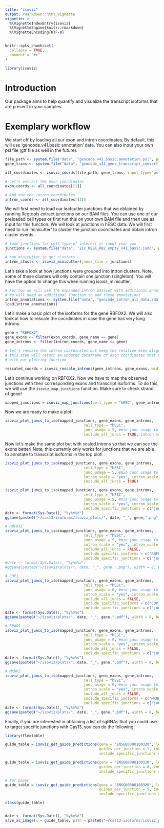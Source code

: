 ```yaml
---
title: "isoviz"
output: rmarkdown::html_vignette
vignette: >
  %\VignetteIndexEntry{isoviz}
  %\VignetteEngine{knitr::rmarkdown}
  %\VignetteEncoding{UTF-8}
---
```


```r
knitr::opts_chunk$set(
  collapse = TRUE,
  comment = "#>"
)
```

```r
library(isoviz)
```

# Introduction

Our package aims to help quantify and visualize the transcript isoforms that are present in your samples.

# Exemplary workflow

We start off by loading all our exon and intron coordinates. By default, this will use 'gencode.v41.basic annotation' data. You can also input your own psl file (gtf file as well in the future).

```r
file_path <- system.file("data", "gencode.v41.basic.annotation.psl", package="isoviz")
gene_trans <- system.file("data", "gencode_v41_gene_transcript_convert.txt", package="isoviz")

all_coordinates <- isoviz_coords(file_path, gene_trans, input_type="psl") #use default genome .psl file  
```

```r
# Let's extract the exon coordinates 
exon_coords <- all_coordinates[[1]]

# And now the intron coordinates 
intron_coords <- all_coordinates[[2]]
```


We will first need to load our leafcutter junctions that we obtained by running Regtools extract junctions on our BAM files. You can use one of our preloaded cell types or first run this on your own BAM file and then use as input for this function. We will look at junctions in hESC data. We will first need to run 'minicutter' to cluster the junction coordinates and obtain intron cluster events.

```r

# load junctions for cell type of interest or input your own
junctions <- system.file("data", "21c_hESC_RB2_empty_v41_basic.junc", package="isoviz")

# run minicutter to get clusters 
intron_clusts <- isoviz_minicutter(juncs_file = junctions)
```

Let's take a look at how junctions were grouped into intron clusters. Note, some of these clusters will only contain one junction (singleton). You will have the option to change this when running isoviz_minicutter.

```r
# For now we will use the expanded intron dataset with additional annotations by Megan 
# We will need an additional function to add these annotations 
intron_annotations <- system.file("data", "gencode_intron_all_data.rda", package="isoviz")
load(intron_annotations)
```

Let's make a basic plot of the isoforms for the gene RBFOX2. We will also look at how to rescale the coordinates in case the gene has very long introns.

```r
gene = "RBFOX2"
gene_exons <- filter(exon_coords, gene_name == gene)
gene_introns <- filter(intron_coords, gene_name == gene)

# let's rescale the intron coordinates but keep the relative exon alignments 
# this step will return an updated dataframe of exon coordinates that we can use 
# with our plotting function

rescaled_coords = isoviz_rescale_introns(gene_introns, gene_exons, width_rescale=10) 
```

Let's continue working on RBFOX2. Now we have to map the observed junctions with their corresponding exons and transcript isoforms. To do this, we will use the `isoviz_map_junctions` function. Make sure to check strand of gene!

```r
mapped_junctions = isoviz_map_junctions(cell_type = "hESC", gene_introns, intron_clusts, gencode_intron_all_data)

```

Now we are ready to make a plot!

```r
isoviz_plot_juncs_to_iso(mapped_junctions, gene_exons, gene_introns,
                                    cell_type = "hESC",
                                    junc_usage = 5, #min junc usage to be included 
                                    include_all_juncs = TRUE, intron_scale = "no")
```

Now let's make the same plot but with scaled introns so that we can see the exons better! Note, this currently only works for junctions that we are able to annotate to transcript isoforms in the top plot!

```r
isoviz_plot_juncs_to_iso(mapped_junctions, gene_exons, gene_introns,
                                    cell_type = "hESC",
                                    junc_usage = 5, #min junc usage to be included 
                                    intron_scale = "yes", intron_scale_width = 10,
                                    include_all_juncs = TRUE)
```
```r
isoviz_plot_juncs_to_iso(mapped_junctions, gene_exons, gene_introns,
                                    cell_type = "hESC",
                                    junc_usage = 5, #min junc usage to be included 
                                    intron_scale = "yes", intron_scale_width = 10, 
                                    include_specific_junctions = c("junc178147", "junc178149"), include_all_juncs = FALSE)
date <- format(Sys.Date(), "%y%m%d")
ggsave(paste0("~/cas13-isoforms/isoviz_plots/", date, "_", gene,".png"), width = 8, height = 3)

```

```r
# RBFOX2
isoviz_plot_juncs_to_iso(mapped_junctions, gene_exons, gene_introns,
                                    cell_type = "hESC",
                                    junc_usage = 5, #min junc usage to be included 
                                    intron_scale = "yes", intron_scale_width = 10,
                                    include_all_juncs = FALSE,
                                    include_specific_isoforms = c("RBFOX2-209", "RBFOX2-220", "RBFOX2-208", "RBFOX2-205"),
                                    include_specific_junctions = c("junc178147", "junc178149", "junc178135", "junc178136", "junc178145", "junc178146"))
#date <- format(Sys.Date(), "%y%m%d")
#ggsave(paste0("~/isoviz/plots/", date, "_", gene,".png"), width = 8, height = 2)

# COP1
isoviz_plot_juncs_to_iso(mapped_junctions, gene_exons, gene_introns,
                                    cell_type = "hESC",
                                    junc_usage = 0, #min junc usage to be included 
                                    intron_scale = "yes", intron_scale_width = 10,
                                    include_all_juncs = FALSE,
                                    include_specific_isoforms = c("COP1-201", "COP1-204"),
                                    include_specific_junctions = c("junc20760", "junc20769", "junc20759"))
date <- format(Sys.Date(), "%y%m%d")
ggsave(paste0("~/isoviz/plots/", date, "_", gene,".pdf"), width = 8, height = 3)

# SPAG9
isoviz_plot_juncs_to_iso(mapped_junctions, gene_exons, gene_introns,
                                    cell_type = "hESC",
                                    junc_usage = 0, #min junc usage to be included 
                                    intron_scale = "yes", intron_scale_width = 10,
                                    include_all_juncs = FALSE,
                                    include_specific_junctions = c("junc117123", "junc117141", "junc117144"))
date <- format(Sys.Date(), "%y%m%d")
ggsave(paste0("~/isoviz/plots/", date, "_", gene,".pdf"), width = 8, height = 3)

# MKNK2
isoviz_plot_juncs_to_iso(mapped_junctions, gene_exons, gene_introns,
                                    cell_type = "hESC",
                                    junc_usage = 0, #min junc usage to be included 
                                    intron_scale = "yes", intron_scale_width = 10,
                                    include_all_juncs = FALSE,
                                    include_specific_isoforms = c("MKNK2-201", "MKNK2-202"),
                                    include_specific_junctions = c("junc128207", "junc128208"))
date <- format(Sys.Date(), "%y%m%d")
ggsave(paste0("~/isoviz/plots/", date, "_", gene,".pdf"), width = 8, height = 2.5)

```



Finally, if you are interested in obtaining a list of sgRNAs that you could use to target specific junctions with Cas13, you can do the following: 

```r
library(flextable)

guide_table = isoviz_get_guide_predictions(gene = "ENSG00000100320", leafcutter_input=intron_clusts,
                                           guides_per_junction = 1, include_all_juncs = FALSE, 
                                           include_specific_junctions = c("junc178147", "junc178149", "junc178135", "junc178136", "junc178145", "junc178146"))

guide_table = isoviz_get_guide_predictions(gene = "ENSG00000100320", leafcutter_input=intron_clusts,
                                           guides_per_junction = 8, include_all_juncs = FALSE, 
                                           include_specific_junctions = c("junc178149"))

# for paper
guide_table = isoviz_get_guide_predictions(gene = "ENSG00000100320", leafcutter_input=intron_clusts,
                                           guides_per_junction = 5, include_all_juncs = FALSE, 
                                           include_specific_junctions = c("junc178147", "junc178149", "junc178135", "junc178136", "junc178145", "junc178146"))

class(guide_table)


date <- format(Sys.Date(), "%y%m%d")
save_as_image(x = guide_table, path = paste0("~/cas13-isoforms/isoviz_plots/", date, "_table_", gene,".pdf"), res = 300)

```

